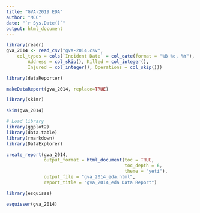 ```yaml
---
title: "GVA-2019 EDA"
author: "MCC"
date: "`r Sys.Date()`"
output: html_document
---
```


```r
library(readr)
gva_2014 <- read_csv("gva-2014.csv", 
    col_types = cols(`Incident Date` = col_date(format = "%B %d, %Y"), 
        Address = col_skip(), Killed = col_integer(), 
        Injured = col_integer(), Operations = col_skip()))
```



```r
library(dataReporter)

makeDataReport(gva_2014, replace=TRUE)

```

```r
library(skimr)

skim(gva_2014)
```



```r
# Load library
library(ggplot2)
library(data.table)
library(rmarkdown)
library(DataExplorer)

create_report(gva_2014,
              output_format = html_document(toc = TRUE, 
                                            toc_depth = 6, 
                                            theme = "yeti"),
              output_file = "gva_2014_eda.html",
              report_title = "gva_2014_eda Data Report")
```




```r
library(esquisse)

esquisser(gva_2014)
```









